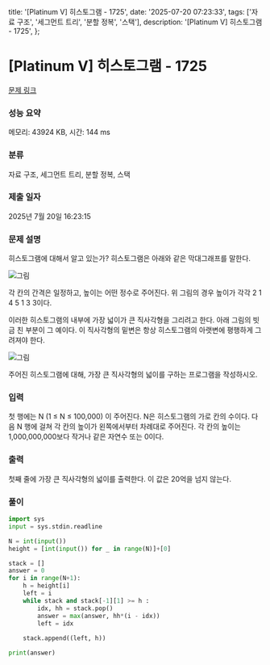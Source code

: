   title: '[Platinum V] 히스토그램 - 1725',
  date: '2025-07-20 07:23:33',
  tags: ['자료 구조', '세그먼트 트리', '분할 정복', '스택'],
  description: '[Platinum V] 히스토그램 - 1725',
};

# [Platinum V] 히스토그램 - 1725 

[문제 링크](https://www.acmicpc.net/problem/1725) 

### 성능 요약

메모리: 43924 KB, 시간: 144 ms

### 분류

자료 구조, 세그먼트 트리, 분할 정복, 스택

### 제출 일자

2025년 7월 20일 16:23:15

### 문제 설명

히스토그램에 대해서 알고 있는가? 히스토그램은 아래와 같은 막대그래프를 말한다.

![그림](https://onlinejudgeimages.s3-ap-northeast-1.amazonaws.com/upload/201006/hist.PNG)

각 칸의 간격은 일정하고, 높이는 어떤 정수로 주어진다. 위 그림의 경우 높이가 각각 2 1 4 5 1 3 3이다.

이러한 히스토그램의 내부에 가장 넓이가 큰 직사각형을 그리려고 한다. 아래 그림의 빗금 친 부분이 그 예이다. 이 직사각형의 밑변은 항상 히스토그램의 아랫변에 평행하게 그려져야 한다.

![그림](https://onlinejudgeimages.s3-ap-northeast-1.amazonaws.com/upload/201006/histo.PNG)

주어진 히스토그램에 대해, 가장 큰 직사각형의 넓이를 구하는 프로그램을 작성하시오.

### 입력 

 첫 행에는 N (1 ≤ N ≤ 100,000) 이 주어진다. N은 히스토그램의 가로 칸의 수이다. 다음 N 행에 걸쳐 각 칸의 높이가 왼쪽에서부터 차례대로 주어진다. 각 칸의 높이는 1,000,000,000보다 작거나 같은 자연수 또는 0이다.

### 출력 

 첫째 줄에 가장 큰 직사각형의 넓이를 출력한다. 이 값은 20억을 넘지 않는다.

### 풀이
```python
import sys
input = sys.stdin.readline

N = int(input())
height = [int(input()) for _ in range(N)]+[0]

stack = []
answer = 0
for i in range(N+1):
    h = height[i]
    left = i
    while stack and stack[-1][1] >= h :
        idx, hh = stack.pop()
        answer = max(answer, hh*(i - idx))
        left = idx
    
    stack.append((left, h))

print(answer)
```